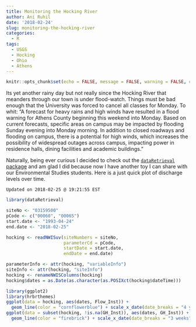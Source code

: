 ```yaml
---
title: Monitoring the Hocking River
author: Ani Ruhil
date: '2018-02-24'
slug: monitoring-the-hocking-river
categories:
  - R
tags: 
  - USGS
  - Hocking
  - Ohio
  - Athens
---
```


```r
knitr::opts_chunk$set(echo = FALSE, message = FALSE, warning = FALSE, cache = TRUE)
```

Its yet another rainy day but not really since the Hocking River that meanders through our town is under flood-watch. Things must be bad enough that the University was forced to cancel all classes for Monday. To whit: "A forecast for heavy rains and high winds have resulted in a flood warning for Athens County beginning this weekend into Monday. Based on current forecasts, specific areas on campus may be impacted by flooding Sunday evening into Monday morning. In addition to closed roadways and flooding on campus, there is a potential for high winds, which increases the possibility of widespread outages across campus, impacting power in residence halls, dining facilities and academic buildings."

Naturally, being ever curious I decided to check out the [`dataRetrieval` package](https://owi.usgs.gov/R/dataRetrieval.html) and am glad I did because now I have another toy I can share with our Environmental Studies students. Here is a just quick plot of discharge levels over time. 

`Updated on 2018-02-25 @ 19:21:55 EST` 

```r
library(dataRetrieval)

siteNo <- "03159500"
pCode <- c("00060", "00065")
start.date <- "1993-04-24"
end.date <- "2018-02-25"

hocking <- readNWISuv(siteNumbers = siteNo,
                      parameterCd = pCode,
                      startDate = start.date,
                      endDate = end.date)

parameterInfo <- attr(hocking, "variableInfo")
siteInfo <- attr(hocking, "siteInfo")
hocking <- renameNWISColumns(hocking)
hocking$dates = as.Date(as.character(as.POSIXct(hocking$dateTime)))

library(ggplot2)
library(hrbrthemes)
ggplot(data = hocking, aes(dates, Flow_Inst)) +
  geom_line(color = "cornflowerblue") + scale_x_date(date_breaks = "4 years") + labs(y = "Discharge, cubic feet per second", x = "Date", title = "The Hocking River, Ohio", subtitle = "(1993 - 2018)", caption = "Source: USGS") + ylim(c(0, 20000)) + theme_ipsum_rc()
ggplot(data = subset(hocking, !is.na(GH_Inst)), aes(dates, GH_Inst)) +
  geom_line(color = "firebrick") + scale_x_date(date_breaks = "3 weeks") + labs(y = "Gage Height (in feet)", x = "Date", title = "The Hocking River, Ohio", subtitle = "(2017 - 2018)", caption = "Source: USGS") + theme_ipsum_rc()
```
